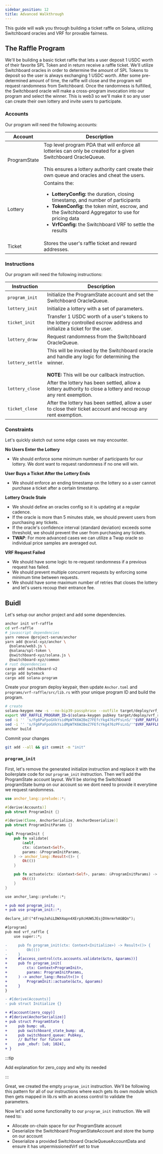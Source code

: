 ```yaml
---
sidebar_position: 12
title: Advanced Walkthrough
---
```


This guide will walk you through building a ticket raffle on Solana, utilizing
Switchboard oracles and VRF for provable fairness.

## The Raffle Program

We'll be building a basic ticket raffle that lets a user deposit 1 USDC worth of
their favorite SPL Token and in return receive a raffle ticket. We'll utilize
Switchboard oracles in order to determine the amount of SPL Tokens to deposit so
the user is always exchanging 1 USDC worth. After some pre-determined amount of
time, the raffle will close and the program will request randomness from
Switchboard. Once the randomness is fulfilled, the Switchboard oracle will make
a cross-program invocation into our program and select the winner. This is web3
so we'll make it so any user can create their own lottery and invite users to
participate.

### Accounts

Our program will need the following accounts:

| Account      | Description                                                                                                                                                                                                                                                                                           |
| ------------ | ----------------------------------------------------------------------------------------------------------------------------------------------------------------------------------------------------------------------------------------------------------------------------------------------------- |
| ProgramState | Top level program PDA that will enforce all lotteries can only be created for a given Switchboard OracleQueue. <br /><br />This ensures a lottery authority cant create their own queue and oracles and cheat the users.                                                                              |
| Lottery      | Contains the:<br /><ul><li><b>LotteryConfig:</b> the duration, closing timestamp, and number of participants</li><li><b>TokenConfig:</b> the token mint, escrow, and the Switchboard Aggregator to use for pricing data</li><li><b>VrfConfig:</b> the Switchboard VRF to settle the results</li></ul> |
| Ticket       | Stores the user's raffle ticket and reward addresses.                                                                                                                                                                                                                                                 |

### Instructions

Our program will need the following instructions:

| Instruction      | Description                                                                                                                                                     |
| ---------------- | --------------------------------------------------------------------------------------------------------------------------------------------------------------- |
| `program_init`   | Initialize the ProgramState account and set the Switchboard OracleQueue.                                                                                        |
| `lottery_init`   | Initialize a lottery with a set of parameters.                                                                                                                  |
| `ticket_init`    | Transfer 1 USDC worth of a user's tokens to the lottery controlled escrow address and initialize a ticket for the user.                                         |
| `lottery_draw`   | Request randomness from the Switchboard OracleQueue.                                                                                                            |
| `lottery_settle` | This will be invoked by the Switchboard oracle and handle any logic for determining the winner. <br /><br /><b>NOTE:</b> This will be our callback instruction. |
| `lottery_close`  | After the lottery has been settled, allow a lottery authority to close a lottery and recoup any rent exemption.                                                 |
| `ticket_close`   | After the lottery has been settled, allow a user to close their ticket account and recoup any rent exemption.                                                   |

### Constraints

Let's quickly sketch out some edge cases we may encounter.

**No Users Enter the Lottery**

- We should enforce some minimum number of participants for our lottery. We dont
  want to request randomness if no one will win.

**User Buys a Ticket After the Lottery Ends**

- We should enforce an ending timestamp on the lottery so a user cannot purchase
  a ticket after a certain timestamp.

**Lottery Oracle Stale**

- We should define an oracles config so it is updating at a regular cadence.
- If the oracle is more than 5 minutes stale, we should prevent users from
  purchasing any tickets.
- If the oracle's confidence interval (standard deviation) exceeds some
  threshold, we should prevent the user from purchasing any tickets.
- **TWAP**: For more advanced cases we can utilize a Twap oracle so individual
  price samples are averaged out.

**VRF Request Failed**

- We should have some logic to re-request randomness if a previous request has
  failed.
- We should prevent multiple concurrent requests by enforcing some minimum time
  between requests.
- We should have some maximum number of retries that closes the lottery and
  let's users recoup their entrance fee.

## Buidl

Let's setup our anchor project and add some dependencies.

```bash
anchor init vrf-raffle
cd vrf-raffle
# javascript dependencies
yarn remove @project-serum/anchor
yarn add @coral-xyz/anchor \
  @solana/web3.js \
  @solana/spl-token \
  @switchboard-xyz/solana.js \
  @switchboard-xyz/common
# rust dependencies
cargo add switchboard-v2
cargo add bytemuck
cargo add solana-program
```

Create your program deploy keypair, then update `Anchor.toml` and
`programs/vrf-raffle/src/lib.rs` with your unique program ID and build the
program.

```bash
# create
solana-keygen new -s --no-bip39-passphrase --outfile target/deploy/vrf_raffle-keypair.json
export VRF_RAFFLE_PROGRAM_ID=$(solana-keygen pubkey target/deploy/vrf_raffle-keypair.json)
sed -i '' 's/Fg6PaFpoGXkYsidMpWTK6W2BeZ7FEfcYkg476zPFsLnS/'"$VRF_RAFFLE_PROGRAM_ID"'/' Anchor.toml
sed -i '' 's/Fg6PaFpoGXkYsidMpWTK6W2BeZ7FEfcYkg476zPFsLnS/'"$VRF_RAFFLE_PROGRAM_ID"'/' programs/vrf-raffle/src/lib.rs
anchor build
```

Commit your changes

```bash
git add --all && git commit -m "init"
```

### `program_init`

First, let's remove the generated initialize instruction and replace it with the
boilerplate code for our `program_init` instruction. Then we'll add the
ProgramState account layout. We'll be storing the Switchboard programState bump
on our account so we dont need to provide it everytime we request randomness.

```rust title="programs/vrf-raffle/src/program_init.rs"
use anchor_lang::prelude::*;

#[derive(Accounts)]
pub struct ProgramInit {}

#[derive(Clone, AnchorSerialize, AnchorDeserialize)]
pub struct ProgramInitParams {}

impl ProgramInit {
    pub fn validate(
        &self,
        ctx: &Context<Self>,
        params: &ProgramInitParams,
    ) -> anchor_lang::Result<()> {
        Ok(())
    }

    pub fn actuate(ctx: &Context<Self>, params: &ProgramInitParams) -> anchor_lang::Result<()> {
        Ok(())
    }
}

```

```diff title="programs/vrf-raffle/src/lib.rs"
use anchor_lang::prelude::*;

+ pub mod program_init;
+ pub use program_init::*;

declare_id!("4frepJahiLDWX4apn4XErpXcHUWSJEsjDVmrmrhAGBQn");

#[program]
pub mod vrf_raffle {
    use super::*;

-     pub fn program_init(ctx: Context<Initialize>) -> Result<()> {
-         Ok(())
-     }
+     #[access_control(ctx.accounts.validate(&ctx, &params))]
+     pub fn program_init(
+         ctx: Context<ProgramInit>,
+         params: ProgramInitParams,
+     ) -> anchor_lang::Result<()> {
+         ProgramInit::actuate(&ctx, &params)
+     }
}

- #[derive(Accounts)]
- pub struct Initialize {}

+ #[account(zero_copy)]
+ #[derive(AnchorSerialize)]
+ pub struct ProgramState {
+     pub bump: u8,
+     pub switchboard_state_bump: u8,
+     pub switchboard_queue: Pubkey,
+     // Buffer for future use
+     pub _ebuf: [u8; 1024],
+ }
```

:::tip

Add explanation for zero_copy and why its needed

:::

Great, we created the empty `program_init` instruction. We'll be following this
pattern for all of our instructions where each gets its own module which then
gets mapped in lib.rs with an access control to validate the parameters.

Now let's add some functionality to our `program_init` instruction. We will need
to:

- Allocate on-chain space for our ProgramState account
- Deserialize the Switchboard ProgramStateAccount and store the bump on our account
- Deserialize a provided Switchboard OracleQueueAccountData and ensure it has unpermissionedVrf set to true

```rust title="programs/vrf-raffle/src/program_init.rs"

```